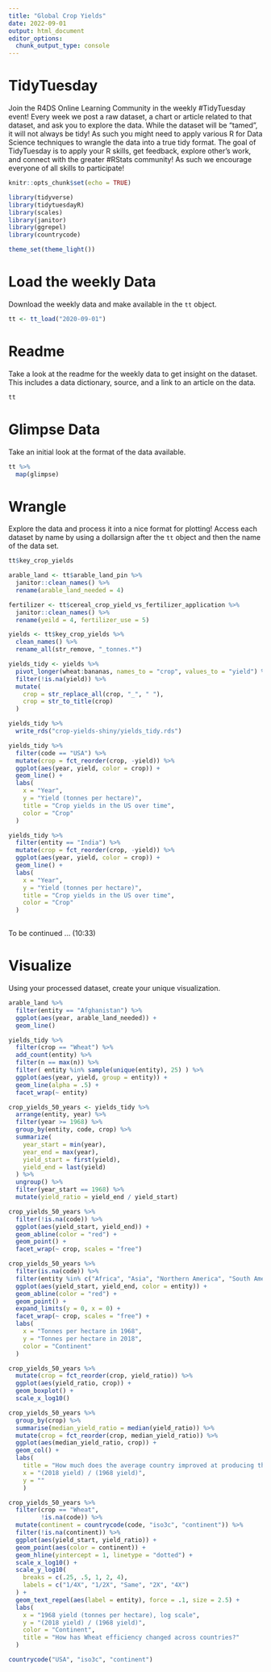 ```yaml
---
title: "Global Crop Yields"
date: 2022-09-01
output: html_document
editor_options: 
  chunk_output_type: console
---
```


# TidyTuesday

Join the R4DS Online Learning Community in the weekly #TidyTuesday event! Every week we post a raw dataset, a chart or article related to that dataset, and ask you to explore the data. While the dataset will be "tamed", it will not always be tidy! As such you might need to apply various R for Data Science techniques to wrangle the data into a true tidy format. The goal of TidyTuesday is to apply your R skills, get feedback, explore other's work, and connect with the greater #RStats community! As such we encourage everyone of all skills to participate!

```r

knitr::opts_chunk$set(echo = TRUE)

library(tidyverse)
library(tidytuesdayR)
library(scales)
library(janitor)
library(ggrepel)
library(countrycode)

theme_set(theme_light())

```

# Load the weekly Data

Download the weekly data and make available in the `tt` object.

```r

tt <- tt_load("2020-09-01")

```

# Readme

Take a look at the readme for the weekly data to get insight on the dataset. This includes a data dictionary, source, and a link to an article on the data.

```r

tt

```

# Glimpse Data

Take an initial look at the format of the data available.

```r

tt %>% 
  map(glimpse)

```

# Wrangle

Explore the data and process it into a nice format for plotting! Access each dataset by name by using a dollarsign after the `tt` object and then the name of the data set.

```r

tt$key_crop_yields

arable_land <- tt$arable_land_pin %>% 
  janitor::clean_names() %>% 
  rename(arable_land_needed = 4)

fertilizer <- tt$cereal_crop_yield_vs_fertilizer_application %>% 
  janitor::clean_names() %>% 
  rename(yeild = 4, fertilizer_use = 5)

yields <- tt$key_crop_yields %>% 
  clean_names() %>% 
  rename_all(str_remove, "_tonnes.*")


```

```r

yields_tidy <- yields %>% 
  pivot_longer(wheat:bananas, names_to = "crop", values_to = "yield") %>% 
  filter(!is.na(yield)) %>% 
  mutate(
    crop = str_replace_all(crop, "_", " "),
    crop = str_to_title(crop)
  )

yields_tidy %>% 
  write_rds("crop-yields-shiny/yields_tidy.rds")

yields_tidy %>% 
  filter(code == "USA") %>% 
  mutate(crop = fct_reorder(crop, -yield)) %>% 
  ggplot(aes(year, yield, color = crop)) +
  geom_line() +
  labs(
    x = "Year",
    y = "Yield (tonnes per hectare)",
    title = "Crop yields in the US over time",
    color = "Crop"
  )

yields_tidy %>% 
  filter(entity == "India") %>% 
  mutate(crop = fct_reorder(crop, -yield)) %>% 
  ggplot(aes(year, yield, color = crop)) +
  geom_line() +
  labs(
    x = "Year",
    y = "Yield (tonnes per hectare)",
    title = "Crop yields in the US over time",
    color = "Crop"
  )
  
```

To be continued ... (10:33)

# Visualize

Using your processed dataset, create your unique visualization.

```r

arable_land %>% 
  filter(entity == "Afghanistan") %>% 
  ggplot(aes(year, arable_land_needed)) +
  geom_line()

yields_tidy %>% 
  filter(crop == "Wheat") %>% 
  add_count(entity) %>% 
  filter(n == max(n)) %>% 
  filter( entity %in% sample(unique(entity), 25) ) %>% 
  ggplot(aes(year, yield, group = entity)) +
  geom_line(alpha = .5) +
  facet_wrap(~ entity)

crop_yields_50_years <- yields_tidy %>% 
  arrange(entity, year) %>% 
  filter(year >= 1968) %>%  
  group_by(entity, code, crop) %>% 
  summarize(
    year_start = min(year),
    year_end = max(year),
    yield_start = first(yield),
    yield_end = last(yield)
  ) %>% 
  ungroup() %>% 
  filter(year_start == 1968) %>%  
  mutate(yield_ratio = yield_end / yield_start)

crop_yields_50_years %>% 
  filter(!is.na(code)) %>% 
  ggplot(aes(yield_start, yield_end)) +
  geom_abline(color = "red") +
  geom_point() +
  facet_wrap(~ crop, scales = "free")

crop_yields_50_years %>% 
  filter(is.na(code)) %>% 
  filter(entity %in% c("Africa", "Asia", "Northern America", "South America", "Europe", "Australia & New Zealand", "Oceania")) %>% 
  ggplot(aes(yield_start, yield_end, color = entity)) +
  geom_abline(color = "red") +
  geom_point() +
  expand_limits(y = 0, x = 0) +
  facet_wrap(~ crop, scales = "free") +
  labs(
    x = "Tonnes per hectare in 1968",
    y = "Tonnes per hectare in 2018",
    color = "Continent"
  )

crop_yields_50_years %>% 
  mutate(crop = fct_reorder(crop, yield_ratio)) %>% 
  ggplot(aes(yield_ratio, crop)) +
  geom_boxplot() +
  scale_x_log10() 

crop_yields_50_years %>% 
  group_by(crop) %>% 
  summarise(median_yield_ratio = median(yield_ratio)) %>% 
  mutate(crop = fct_reorder(crop, median_yield_ratio)) %>% 
  ggplot(aes(median_yield_ratio, crop)) +
  geom_col() +
  labs(
    title = "How much does the average country improved at producing this crop?", 
    x = "(2018 yield) / (1968 yield)",
    y = ""
    )

```

```r

crop_yields_50_years %>% 
  filter(crop == "Wheat",
         !is.na(code)) %>% 
  mutate(continent = countrycode(code, "iso3c", "continent")) %>% 
  filter(!is.na(continent)) %>% 
  ggplot(aes(yield_start, yield_ratio)) +
  geom_point(aes(color = continent)) +
  geom_hline(yintercept = 1, linetype = "dotted") +
  scale_x_log10() +
  scale_y_log10(
    breaks = c(.25, .5, 1, 2, 4),
    labels = c("1/4X", "1/2X", "Same", "2X", "4X")
  ) +
  geom_text_repel(aes(label = entity), force = .1, size = 2.5) +
  labs(
    x = "1968 yield (tonnes per hectare), log scale",
    y = "(2018 yield) / (1968 yield)",
    color = "Continent",
    title = "How has Wheat efficiency changed across countries?"
  )

countrycode("USA", "iso3c", "continent")

```














